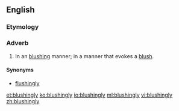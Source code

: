 ==English==

===Etymology===
{{suffix|blushing|ly|lang=en}}

===Adverb===
{{en-adv}}
# In an [[blushing]] manner; in a manner that evokes a [[blush]].

====Synonyms====
* [[flushingly]]

[[et:blushingly]]
[[ko:blushingly]]
[[io:blushingly]]
[[ml:blushingly]]
[[vi:blushingly]]
[[zh:blushingly]]